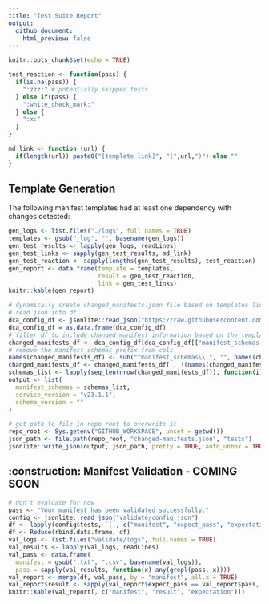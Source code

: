 ```yaml
---
title: "Test Suite Report"
output:
  github_document:
    html_preview: false
---
```


```r
knitr::opts_chunk$set(echo = TRUE)

test_reaction <- function(pass) {
  if(is.na(pass)) { 
    ":zzz:" # potentially skipped tests
  } else if(pass) {
    ":white_check_mark:" 
  } else { 
    ":x:"
  }
}

md_link <- function (url) {
  if(length(url)) paste0("[template link]", "(",url,")") else ""
}
```

## Template Generation

The following manifest templates had at least one dependency with changes detected:

```r
gen_logs <- list.files("./logs", full.names = TRUE)
templates <- gsub("_log", "", basename(gen_logs))
gen_test_results <- lapply(gen_logs, readLines)
gen_test_links <- sapply(gen_test_results, md_link)
gen_test_reaction <- sapply(lengths(gen_test_results), test_reaction) 
gen_report <- data.frame(template = templates, 
                         result = gen_test_reaction, 
                         link = gen_test_links)
knitr::kable(gen_report)
```

```r
# dynamically create changed_manifests.json file based on templates list
# read json into df
dca_config_df <- jsonlite::read_json("https://raw.githubusercontent.com/adknowledgeportal/data-models/refs/heads/main/dca-template-config.json", simplifyVector = TRUE)
dca_config_df = as.data.frame(dca_config_df)
# filter df to include changed manifest information based on the templates list in the previous chunk
changed_manifests_df <- dca_config_df[dca_config_df[["manifest_schemas.schema_name"]] %in% templates, ]
# remove the manifest_schemas prefix from cols
names(changed_manifests_df) <- sub("^manifest_schemas\\.", "", names(changed_manifests_df))
changed_manifests_df <- changed_manifests_df[ , !(names(changed_manifests_df) %in% c("service_version", "schema_version"))]
schemas_list <- lapply(seq_len(nrow(changed_manifests_df)), function(i) as.list(changed_manifests_df[i, ]))
output <- list(
  manifest_schemas = schemas_list,
  service_version = "v23.1.1",
  schema_version = ""
)

# get path to file in repo root to overwrite it
repo_root <- Sys.getenv("GITHUB_WORKSPACE", unset = getwd())
json_path <- file.path(repo_root, "changed-manifests.json", "tests")
jsonlite::write_json(output, json_path, pretty = TRUE, auto_unbox = TRUE)
```

## :construction: Manifest Validation - COMING SOON

```r

# don't evaluate for now
pass <- "Your manifest has been validated successfully."
config <- jsonlite::read_json("validate/config.json")
df <- lapply(config$tests, `[`, c("manifest", "expect_pass", "expectation"))
df <- Reduce(rbind.data.frame, df)
val_logs <- list.files("validate/logs", full.names = TRUE)
val_results <- lapply(val_logs, readLines)
val_pass <- data.frame(
  manifest = gsub(".txt", ".csv", basename(val_logs)),
  pass = sapply(val_results, function(x) any(grepl(pass, x))))
val_report <- merge(df, val_pass, by = "manifest", all.x = TRUE)
val_report$result <- sapply(val_report$expect_pass == val_report$pass, test_reaction)
knitr::kable(val_report[, c("manifest", "result", "expectation")])
```
